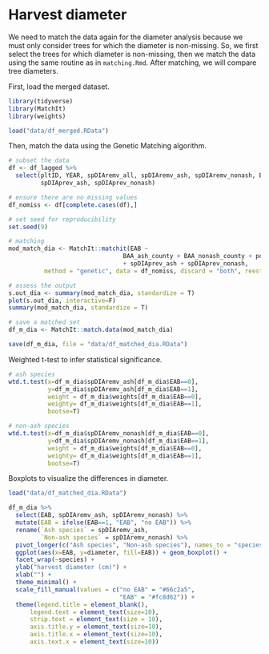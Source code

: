 # Harvest diameter

We need to match the data again for the diameter analysis because we must only consider trees for which the diameter is non-missing. So, we first select the trees for which diameter is non-missing, then we match the data using the same routine as in `matching.Rmd`. After matching, we will compare tree diameters. 

First, load the merged dataset. 

```r
library(tidyverse)
library(MatchIt)
library(weights)

load("data/df_merged.RData")
```

Then, match the data using the Genetic Matching algorithm. 

```r
# subset the data
df <- df_lagged %>%
  select(pltID, YEAR, spDIAremv_all, spDIAremv_ash, spDIAremv_nonash, EAB, PC1, pop_den_pm2, BAA_ash_county, BAA_nonash_county, 
         spDIAprev_ash, spDIAprev_nonash)

# ensure there are no missing values
df_nomiss <- df[complete.cases(df),]

# set seed for reproducibility
set.seed(9)

# matching
mod_match_dia <- MatchIt::matchit(EAB ~
                                BAA_ash_county + BAA_nonash_county + pop_den_pm2 + PC1
                                + spDIAprev_ash + spDIAprev_nonash,
          method = "genetic", data = df_nomiss, discard = "both", reestimate = T, pop.size=dim(df_nomiss)[1])

# assess the output
s.out_dia <- summary(mod_match_dia, standardize = T)
plot(s.out_dia, interactive=F)
summary(mod_match_dia, standardize = T)

# save a matched set
df_m_dia <- MatchIt::match.data(mod_match_dia)

save(df_m_dia, file = "data/df_matched_dia.RData")
```

Weighted t-test to infer statistical significance.

```r
# ash species
wtd.t.test(x=df_m_dia$spDIAremv_ash[df_m_dia$EAB==0],
           y=df_m_dia$spDIAremv_ash[df_m_dia$EAB==1],
           weight = df_m_dia$weights[df_m_dia$EAB==0],
           weighty= df_m_dia$weights[df_m_dia$EAB==1],
           bootse=T)

# non-ash species
wtd.t.test(x=df_m_dia$spDIAremv_nonash[df_m_dia$EAB==0],
           y=df_m_dia$spDIAremv_nonash[df_m_dia$EAB==1],
           weight = df_m_dia$weights[df_m_dia$EAB==0],
           weighty= df_m_dia$weights[df_m_dia$EAB==1],
           bootse=T)
```

Boxplots to visualize the differences in diameter.

```r
load("data/df_matched_dia.RData")

df_m_dia %>%
  select(EAB, spDIAremv_ash, spDIAremv_nonash) %>%
  mutate(EAB = ifelse(EAB==1, "EAB", "no EAB")) %>%
  rename(`Ash species` = spDIAremv_ash,
         `Non-ash species` = spDIAremv_nonash) %>%
  pivot_longer(c("Ash species", "Non-ash species"), names_to = "species", values_to = "diameter") %>%
  ggplot(aes(x=EAB, y=diameter, fill=EAB)) + geom_boxplot() +
  facet_wrap(~species) +
  ylab("harvest diameter (cm)") +
  xlab("") +
  theme_minimal() +
  scale_fill_manual(values = c("no EAB" = "#66c2a5",
                               "EAB" = "#fc8d62")) +
  theme(legend.title = element_blank(),
      legend.text = element_text(size=10),
      strip.text = element_text(size = 10),
      axis.title.y = element_text(size=10),
      axis.title.x = element_text(size=10),
      axis.text.x = element_text(size=10))
```
